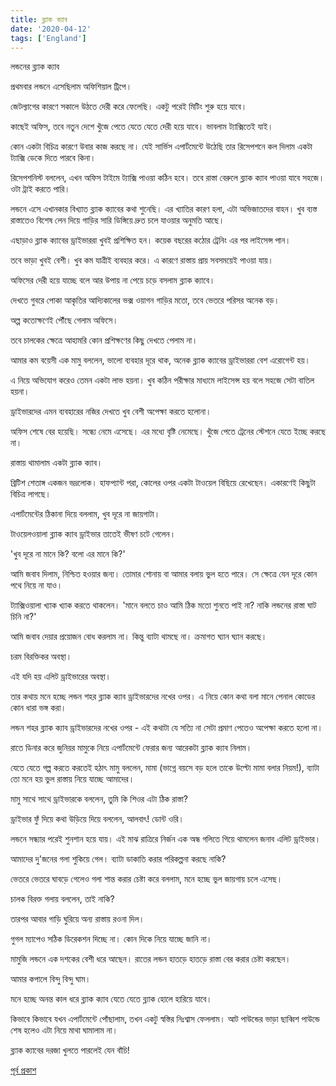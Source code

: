 ```yaml
---
title: ব্ল্যাক ক্যাব
date: '2020-04-12'
tags: ['England']
---
```


লন্ডনের ব্ল্যাক ক্যাব

প্রথমবার লন্ডনে এসেছিলাম অফিশিয়াল ট্রিপে। 

জেটল্যাগের কারণে সকালে উঠতে দেরী করে ফেলেছি। একটু পরেই মিটিং শুরু হয়ে যাবে। 

কাছেই অফিস, তবে নতুন দেশে খুঁজে পেতে যেতে যেতে দেরী হয়ে যাবে। ভাবলাম ট্যাক্সিতেই যাই। 

কোন একটা বিচিত্র কারণে উবার কাজ করছে না। যেই সার্ভিস এপার্টমেন্টে উঠেছি তার রিসেপশনে কল দিলাম একটা ট্যাক্সি ডেকে দিতে পারবে কিনা।

রিসেপশনিস্ট বললেন, এখন অফিস টাইমে ট্যাক্সি পাওয়া কঠিন হবে। তবে রাস্তা বেরুলে ব্ল্যাক ক্যাব পাওয়া যাবে সহজে। ওটা ট্রাই করতে পারি।

লন্ডনে এসে এখানকার বিখ্যাত ব্ল্যাক ক্যাবের কথা শুনেছি। এর খ্যাতির কারণ হলা, এটা অভিজাতদের বাহন। খুব ব্যস্ত রাস্তাতেও বিশেষ লেন দিয়ে গাড়ির সারি ডিঙ্গিয়ে দ্রুত চলে যাওয়ার অনুমতি আছে।

এছাড়াও ব্ল্যাক ক্যাবের ড্রাইভাররা খুবই প্রশিক্ষিত হন। কয়েক বছরের কঠোর ট্রেনিং এর পর লাইসেন্স পান।

তবে ভাড়া খুবই বেশী। খুব কম যাত্রীই ব্যবহার করে। এ কারণে রাস্তায় প্রায় সবসময়েই পাওয়া যায়।

অফিসের দেরী হয়ে যাচ্ছে বলে আর উপায় না পেয়ে চড়ে বসলাম ব্ল্যাক ক্যাবে।

দেখতে গুবরে পোকা আকৃতির আদ্যিকালের ভক্স ওয়াগন গাড়ির মতো, তবে ভেতরে পরিসর অনেক বড়।

অল্প কতোক্ষণেই পৌঁছে গেলাম অফিসে।

তবে চালকের ক্ষেত্রে আহামরি কোন প্রশিক্ষণের কিছু দেখতে পেলাম না।

আমার কম বয়েসী এক মামু বললেন, ভালো ব্যবহার দূরে থাক, অনেক ব্ল্যাক ক্যাবের ড্রাইভাররা বেশ এরোগেন্ট হয়। 

এ নিয়ে অভিযোগ করেও তেমন একটা লাভ হয়না। খুব কঠিন পরীক্ষার মাধ্যমে লাইসেন্স হয় বলে সহজে সেটা বাতিল হয়না।

ড্রাইভারদের এমন ব্যবহারের নজির দেখতে খুব বেশী অপেক্ষা করতে হলোনা।

অফিস শেষে বের হয়েছি। সন্ধ্যে নেমে এসেছে। এর মধ্যে বৃষ্টি নেমেছে। খুঁজে পেতে ট্রেনের স্টেশনে যেতে ইচ্ছে করছে না।

রাস্তায় থামালাম একটা ব্ল্যাক ক্যাব।

ব্রিটিশ শেতাঙ্গ একজন ভদ্রলোক। হাফপ্যান্ট পরা, কোলের ওপর একটা টাওয়েল বিছিয়ে রেখেছেন। একারণেই কিছুটা বিচিত্র লাগছে।

এপার্টমেন্টের ঠিকানা দিয়ে বললাম, খুব দূরে না জায়গাটা।

টাওয়েলওয়ালা ব্ল্যাক ক্যাব ড্রাইভার তাতেই ভীষণ চটে গেলেন।

'খুব দূরে না মানে কি? বলো এর মানে কি?'

আমি জবাব দিলাম, নিশ্চিত হওয়ার জন্য। তোমার শোনায় বা আমার বলায় ভুল হতে পারে। সে ক্ষেত্রে যেন দূরে কোন পথে নিয়ে না যাও।

ট্যাক্সিওয়ালা খ্যাক খ্যাক করতে থাকলেন। 'মানে বলতে চাও আমি ঠিক মতো শুনতে পাই না? নাকি লন্ডনের রাস্তা ঘাট চিনি না?'

আমি জবাব দেয়ার প্রয়োজন বোধ করলাম না। কিন্তু ব্যাটা থামছে না। ক্রমাগত ঘ্যান ঘ্যান করছে।

চরম বিরক্তিকর অবস্থা।

এই যদি হয় এলিট ড্রাইভারের অবস্থা।

তার কথায় মনে হচ্ছে লন্ডন শহর ব্ল্যাক ক্যাব ড্রাইভারদের নখের ওপর। এ নিয়ে কোন কথা বলা মানে পেনাল কোডের কোন ধারা ভঙ্গ করা।

লন্ডন শহর ব্ল্যাক ক্যাব ড্রাইভারদের নখের ওপর - এই কথাটা যে সত্যি না সেটা প্রমাণ পেতেও অপেক্ষা করতে হলো না।

রাতে ডিনার করে জুনিয়র মামুকে নিয়ে এপার্টমেন্টে ফেরার জন্য আরেকটা ব্ল্যাক ক্যাব নিলাম।

যেতে যেতে গল্প করতে করতেই হঠাৎ মামু বললেন, মামা (ভাগ্নে বয়সে বড় হলে তাকে উল্টো মামা বলার নিয়ম!), ব্যাটা তো মনে হয় ভুল রাস্তায় নিয়ে যাচ্ছে আমাদের।

মামু সাথে সাথে ড্রাইভারকে বললেন, তুমি কি শিওর এটা ঠিক রাস্তা?

ড্রাইভার ফুঁ দিয়ে কথা উড়িয়ে দিয়ে বললেন, আলবাৎ! ডোন্ট ওরি।

লন্ডনে সন্ধ্যার পরেই শুনশান হয়ে যায়। এই মাঝ রাত্রিরে নির্জন এক অন্ধ গলিতে গিয়ে থামলেন জনাব এলিট ড্রাইভার।

আমাদের দু'জনের গলা শুকিয়ে গেল। ব্যাটা ডাকাতি করার পরিকল্পনা করছে নাকি?

ভেতরে ভেতরে ঘাবড়ে গেলেও গলা শান্ত করার চেষ্টা করে বললাম, মনে হচ্ছে ভুল জায়গায় চলে এসেছ।

চালক বিরক্ত গলায় বললেন, তাই নাকি? 

তারপর আবার গাড়ি ঘুরিয়ে অন্য রাস্তায় রওনা দিল।

গুগল ম্যাপেও সঠিক ডিরেকশন দিচ্ছে না। কোন দিকে নিয়ে যাচ্ছে জানি না।

মামুজি লন্ডনে এক দশকের বেশী ধরে আছেন। রাতের লন্ডন হাতড়ে হাতড়ে রাস্তা বের করার চেষ্টা করছেন।

আমার কপালে বিন্দু বিন্দু ঘাম।

মনে হচ্ছে অনন্ত কাল ধরে ব্ল্যাক ক্যাব যেতে যেতে ব্ল্যাক হোলে হারিয়ে যাবে।

কিভাবে কিভাবে যখন এপার্টমেন্টে পোঁছালাম, তখন একটু স্বস্তির নিঃশ্বাস ফেললাম। আট পাউন্ডের ভাড়া ছাব্বিশ পাউন্ডে শেষ হলেও এটা নিয়ে মাথা ঘামালাম না। 

ব্ল্যাক ক্যাবের দরজা খুলতে পারলেই যেন বাঁচি!

[পূর্ব প্রকাশ](https://www.facebook.com/ashraful.alam/posts/10156694414450583)